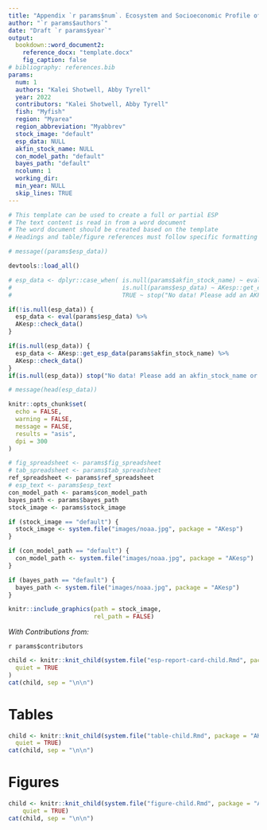 ```yaml
---
title: "Appendix `r params$num`. Ecosystem and Socioeconomic Profile of the `r params$fish` stock in the `r params$region` Report Card"
author: "`r params$authors`"
date: "Draft `r params$year`"
output: 
  bookdown::word_document2:
    reference_docx: "template.docx"
    fig_caption: false
# bibliography: references.bib
params:
  num: 1
  authors: "Kalei Shotwell, Abby Tyrell"
  year: 2022
  contributors: "Kalei Shotwell, Abby Tyrell"
  fish: "Myfish"
  region: "Myarea"
  region_abbreviation: "Myabbrev"
  stock_image: "default"
  esp_data: NULL
  akfin_stock_name: NULL
  con_model_path: "default"
  bayes_path: "default"
  ncolumn: 1
  working_dir:
  min_year: NULL
  skip_lines: TRUE
---
```


```r
# This template can be used to create a full or partial ESP
# The text content is read in from a word document
# The word document should be created based on the template
# Headings and table/figure references must follow specific formatting

# message((params$esp_data))

devtools::load_all()

# esp_data <- dplyr::case_when( is.null(params$akfin_stock_name) ~ eval(params$esp_data),
#                               is.null(params$esp_data) ~ AKesp::get_esp_data(params$akfin_stock_name),
#                               TRUE ~ stop("No data! Please add an AKFIN stock name or assign a suitable data table to esp_data"))

if(!is.null(esp_data)) {
  esp_data <- eval(params$esp_data) %>%
  AKesp::check_data()
}

if(is.null(esp_data)) {
  esp_data <- AKesp::get_esp_data(params$akfin_stock_name) %>%
  AKesp::check_data()
}
if(is.null(esp_data)) stop("No data! Please add an akfin_stock_name or assign a suitable data table to esp_data")

# message(head(esp_data))

knitr::opts_chunk$set(
  echo = FALSE,
  warning = FALSE,
  message = FALSE,
  results = "asis",
  dpi = 300
)

# fig_spreadsheet <- params$fig_spreadsheet
# tab_spreadsheet <- params$tab_spreadsheet
ref_spreadsheet <- params$ref_spreadsheet
# esp_text <- params$esp_text
con_model_path <- params$con_model_path
bayes_path <- params$bayes_path
stock_image <- params$stock_image

if (stock_image == "default") {
  stock_image <- system.file("images/noaa.jpg", package = "AKesp")
}

if (con_model_path == "default") {
  con_model_path <- system.file("images/noaa.jpg", package = "AKesp")
}

if (bayes_path == "default") {
  bayes_path <- system.file("images/noaa.jpg", package = "AKesp")
}
```

```r
knitr::include_graphics(path = stock_image,
                        rel_path = FALSE)
```

*With Contributions from:*

`r params$contributors`

\newpage

```r
child <- knitr::knit_child(system.file("esp-report-card-child.Rmd", package = "AKesp"),
  quiet = TRUE
)
cat(child, sep = "\n\n")
```

\newpage

# Tables {-}

```r
child <- knitr::knit_child(system.file("table-child.Rmd", package = "AKesp"),
  quiet = TRUE)
cat(child, sep = "\n\n")
```

\newpage

# Figures {-}

```r
child <- knitr::knit_child(system.file("figure-child.Rmd", package = "AKesp"),
    quiet = TRUE)
cat(child, sep = "\n\n")
```
